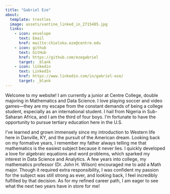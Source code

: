 ```yaml
---
title: "Gabriel Eze"
about: 
  template: trestles
  image: assets/vantine_linked_in_2715485.jpg
  links: 
    - icon: envelope
      text: Email
      href: mailto:chieloka.eze@centre.edu
    - icon: github
      text: GitHub
      href: https://github.com/ezegabriel
      target: _blank
    - icon: linkedin
      text: LinkedIn
      href: https://www.linkedin.com/in/gabriel-eze/
      target: _blank
---
```


Welcome to my website! I am currently a junior at Centre College, double majoring in Mathematics and Data Science. I love playing soccer and video games—they are my escape from the constant demands of being a college student, especially as an international student. I hail from Nigeria in Sub-Saharan Africa, and I am the third of four boys. I'm fortunate to have the opportunity to pursue tertiary education here in the U.S.

I've learned and grown immensely since my introduction to Western life here in Danville, KY, and the pursuit of the American dream. Looking back on my formative years, I remember my father always telling me that mathematics is the easiest subject because it never lies. I quickly developed a love for algebraic equations and word problems, which sparked my interest in Data Science and Analytics. A few years into college, my mathematics professor (Dr. John H. Wilson) encouraged me to add a Math major. Though it required extra responsibility, I was confident my passion for the subject was still strong as ever, and looking back, I feel incredibly fulfilled by that decision. As for my refined career path, I am eager to see what the next two years have in store for me!
